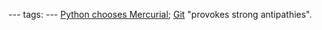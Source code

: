 ---
tags:
---
[http://mail.python.org/pipermail/python-dev/2009-March/087931.html Python chooses Mercurial]; [[Git]] "provokes strong antipathies".
